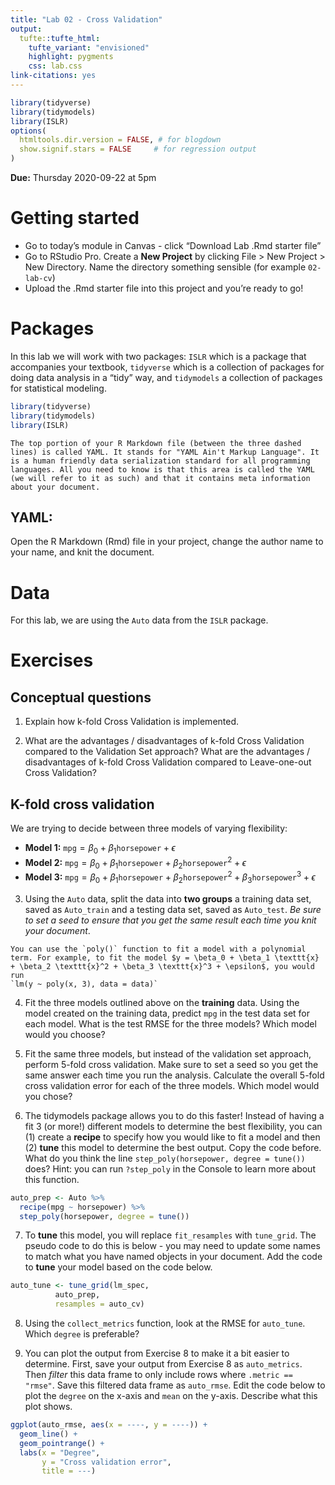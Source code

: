 ```yaml
---
title: "Lab 02 - Cross Validation"
output: 
  tufte::tufte_html:
    tufte_variant: "envisioned"
    highlight: pygments
    css: lab.css
link-citations: yes
---
```


```r
library(tidyverse)
library(tidymodels)
library(ISLR)
options(
  htmltools.dir.version = FALSE, # for blogdown
  show.signif.stars = FALSE     # for regression output
)
```

**Due:** Thursday 2020-09-22 at 5pm

# Getting started

- Go to today's module in Canvas - click "Download Lab .Rmd starter file"
- Go to RStudio Pro. Create a **New Project** by clicking File > New Project > New Directory. Name the directory something sensible (for example `02-lab-cv`)
- Upload the .Rmd starter file into this project and you're ready to go!


# Packages

In this lab we will work with two packages: `ISLR` which is a package that accompanies your textbook, `tidyverse` which is a collection of packages for doing data analysis in a "tidy" way, and `tidymodels` a collection of packages for statistical modeling.

```r
library(tidyverse) 
library(tidymodels)
library(ISLR)
```


```marginfigure
The top portion of your R Markdown file (between the three dashed lines) is called YAML. It stands for "YAML Ain't Markup Language". It is a human friendly data serialization standard for all programming languages. All you need to know is that this area is called the YAML (we will refer to it as such) and that it contains meta information about your document.
```

## YAML: 

Open the R Markdown (Rmd) file in your project, change the author name to your name, and knit the document.

# Data

For this lab, we are using the `Auto` data from the `ISLR` package.

# Exercises

## Conceptual questions

1. Explain how k-fold Cross Validation is implemented.

2. What are the advantages / disadvantages of k-fold Cross Validation compared to the Validation Set approach? What are the advantages / disadvantages of k-fold Cross Validation compared to Leave-one-out Cross Validation?

## K-fold cross validation

We are trying to decide between three models of varying flexibility:

* **Model 1:** $\texttt{mpg} = \beta_0 + \beta_1 \texttt{horsepower} + \epsilon$
* **Model 2:** $\texttt{mpg} = \beta_0 + \beta_1 \texttt{horsepower} + \beta_2 \texttt{horsepower}^2 + \epsilon$
* **Model 3:** $\texttt{mpg} = \beta_0 + \beta_1 \texttt{horsepower} + \beta_2 \texttt{horsepower}^2 + \beta_3 \texttt{horsepower}^3 + \epsilon$

3. Using the `Auto` data, split the data into **two groups** a training data set, saved as `Auto_train` and a testing data set, saved as `Auto_test`. _Be sure to set a seed to ensure that you get the same result each time you knit your document_.



```marginfigure
You can use the `poly()` function to fit a model with a polynomial term. For example, to fit the model $y = \beta_0 + \beta_1 \texttt{x} + \beta_2 \texttt{x}^2 + \beta_3 \texttt{x}^3 + \epsilon$, you would run
`lm(y ~ poly(x, 3), data = data)`
```

4. Fit the three models outlined above on the **training** data. Using the model created on the training data, predict `mpg` in the test data set for each model. What is the test RMSE for the three models? Which model would you choose?

5. Fit the same three models, but instead of the validation set approach, perform 5-fold cross validation. Make sure to set a seed so you get the same answer each time you run the analysis. Calculate the overall 5-fold cross validation error for each of the three models. Which model would you chose?

6. The tidymodels package allows you to do this faster! Instead of having a fit 3 (or more!) different models to determine the best flexibility, you can (1) create a **recipe** to specify how you would like to fit a model and then (2) **tune** this model to determine the best output. Copy the code before. What do you think the line `step_poly(horsepower, degree = tune())` does? Hint: you can run `?step_poly` in the Console to learn more about this function.

```r
auto_prep <- Auto %>%
  recipe(mpg ~ horsepower) %>%
  step_poly(horsepower, degree = tune())
```


7. To **tune** this model, you will replace `fit_resamples` with `tune_grid`. The pseudo code to do this is below - you may need to update some names to match what you have named objects in your document. Add the code to **tune** your model based on the code below.

```r
auto_tune <- tune_grid(lm_spec,
          auto_prep,
          resamples = auto_cv)
```

8. Using the `collect_metrics` function, look at the RMSE for `auto_tune`. Which `degree` is preferable?


9. You can plot the output from Exercise 8 to make it a bit easier to determine. First, save your output from Exercise 8 as `auto_metrics`. Then _filter_ this data frame to only include rows where `.metric == "rmse"`. Save this filtered data frame as `auto_rmse`. Edit the code below to plot the `degree` on the x-axis and `mean` on the y-axis. Describe what this plot shows.

```r
ggplot(auto_rmse, aes(x = ----, y = ----)) + 
  geom_line() +
  geom_pointrange() + 
  labs(x = "Degree",
       y = "Cross validation error",
       title = ---)
```

